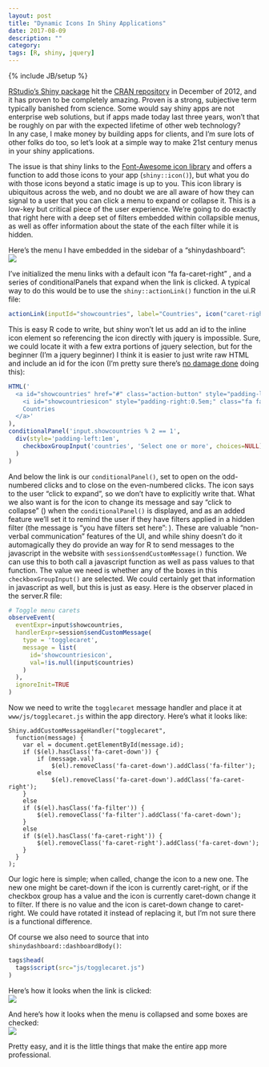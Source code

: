```yaml
---
layout: post
title: "Dynamic Icons In Shiny Applications"
date: 2017-08-09
description: ""
category: 
tags: [R, shiny, jquery]
---
```

{% include JB/setup %}


[RStudio's Shiny package](http://shiny.rstudio.com/) hit the [CRAN repository](https://cran.r-project.org/) in December of 2012, and it has proven to be completely amazing. Proven is a strong, subjective term typically banished from science. Some would say shiny apps are not enterprise web solutions, but if apps made today last three years, won't that be roughly on par with the expected lifetime of other web technology?   
In any case, I make money by building apps for clients, and I'm sure lots of other folks do too, so let's look at a simple way to make 21st century menus in your shiny applications.

The issue is that shiny links to the [Font-Awesome icon library](http://fontawesome.io/) and offers a function to add those icons to your app (`shiny::icon()`), but what you do with those icons beyond a static image is up to you. This icon library is ubiquitous across the web, and no doubt we are all aware of how they can signal to a user that you can click a menu to expand or collapse it. This is a low-key but critical piece of the user experience. We're going to do exactly that right here with a deep set of filters embedded within collapsible menus, as well as offer information about the state of the each filter while it is hidden.  

Here's the menu I have embedded in the sidebar of a "shinydashboard":  
![](/assets/blog/dynamicIconsShiny/img/beforefilter.png)

I've initialized the menu links with a default icon "fa fa-caret-right" <i class="fa fa-caret-right"></i>, and a series of conditionalPanels that expand when the link is clicked. A typical way to do this would be to use the `shiny::actionLink()` function in the ui.R file:  

```r
actionLink(inputId="showcountries", label="Countries", icon("caret-right"))
``` 

This is easy R code to write, but shiny won't let us add an id to the inline icon element so referencing the icon directly with jquery is impossible. Sure, we could locate it with a few extra portions of jquery selection, but for the beginner (I'm a jquery beginner) I think it is easier to just write raw HTML and include an id for the icon (I'm pretty sure there's [no damage done](https://stackoverflow.com/questions/9193293/does-too-many-ids-hurt-performace) doing this):  

```r
HTML('
  <a id="showcountries" href="#" class="action-button" style="padding-left:1em;" width="100%">
    <i id="showcountriesicon" style="padding-right:0.5em;" class="fa fa-caret-right"></i>
    Countries
  </a>'
),
conditionalPanel('input.showcountries % 2 == 1',
  div(style='padding-left:1em', 
    checkboxGroupInput('countries', 'Select one or more', choices=NULL)
  )
)
```

And below the link is our `conditionalPanel()`, set to open on the odd-numbered clicks and to close on the even-numbered clicks. The <i class="fa fa-caret-right"></i> icon says to the user "click to expand",  so we don't have to explicitly write that. What we also want is for the icon to change its message and say "click to collapse" (<i class="fa fa-caret-down"></i>) when the `conditionalPanel()` is displayed, and as an added feature we'll set it to remind the user if they have filters applied in a hidden filter (the message is "you have filters set here": <i class="fa fa-filter"></i>). These are valuable "non-verbal communication" features of the UI, and while shiny doesn't do it automagically they do provide an way for R to send messages to the javascript in the website with `session$sendCustomMessage()` function. We can use this to both call a javascript function as well as pass values to that function. The value we need is whether any of the boxes in this `checkboxGroupInput()` are selected. We could certainly get that information in javascript as well, but this is just as easy. Here is the observer placed in the server.R file:    

```r
# Toggle menu carets
observeEvent(
  eventExpr=input$showcountries, 
  handlerExpr=session$sendCustomMessage(
    type = 'togglecaret', 
    message = list(
      id='showcountriesicon', 
      val=!is.null(input$countries)
    )
  ),
  ignoreInit=TRUE
)
```

Now we need to write the `togglecaret` message handler and place it at `www/js/togglecaret.js` within the app directory. Here's what it looks like:

```
Shiny.addCustomMessageHandler("togglecaret",
  function(message) {
    var el = document.getElementById(message.id);
    if ($(el).hasClass('fa-caret-down')) {
        if (message.val) 
            $(el).removeClass('fa-caret-down').addClass('fa-filter');
        else 
            $(el).removeClass('fa-caret-down').addClass('fa-caret-right');
    }
    else 
    if ($(el).hasClass('fa-filter')) {
        $(el).removeClass('fa-filter').addClass('fa-caret-down');
    }
    else
    if ($(el).hasClass('fa-caret-right')) {
        $(el).removeClass('fa-caret-right').addClass('fa-caret-down');
    }
  }
);

```

Our logic here is simple; when called, change the icon to a new one. The new one might be caret-down if the icon is currently caret-right, or if the checkbox group has a value and the icon is currently caret-down change it to filter. If there is no value and the icon is caret-down change to caret-right. We could have rotated it instead of replacing it, but I'm not sure there is a functional difference.  

Of course we also need to source that into `shinydashboard::dashboardBody()`:  
```r
tags$head(
  tags$script(src="js/togglecaret.js")
)
```

Here's how it looks when the link is clicked:  
![](/assets/blog/dynamicIconsShiny/img/expandedfilters.png)

And here's how it looks when the menu is collapsed and some boxes are checked:  
![](/assets/blog/dynamicIconsShiny/img/collapsedfilters.png)

Pretty easy, and it is the little things that make the entire app more professional.  














